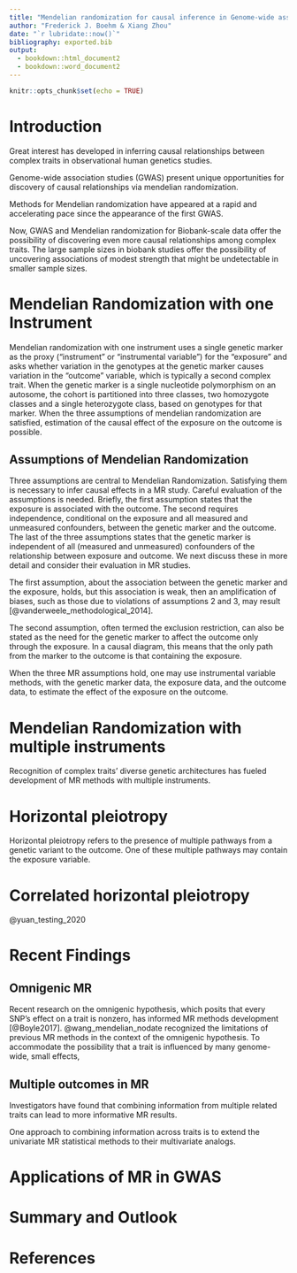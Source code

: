 ```yaml
---
title: "Mendelian randomization for causal inference in Genome-wide association studies"
author: "Frederick J. Boehm & Xiang Zhou"
date: "`r lubridate::now()`"
bibliography: exported.bib
output: 
  - bookdown::html_document2
  - bookdown::word_document2
---
```


```r
knitr::opts_chunk$set(echo = TRUE)
```

# Introduction

Great interest has developed in inferring causal relationships between complex 
traits in observational human genetics studies. 

Genome-wide association studies (GWAS) present unique opportunities for 
discovery of causal relationships via mendelian randomization.

Methods for Mendelian randomization have appeared at a rapid and accelerating pace since the 
appearance of the first GWAS. 

Now, GWAS and Mendelian randomization for Biobank-scale data offer the possibility
of discovering even more causal relationships among complex traits. The large
sample sizes in biobank studies offer the possibility of uncovering associations of modest strength 
that might be undetectable in smaller sample sizes. 




# Mendelian Randomization with one Instrument

Mendelian randomization with one instrument uses a single genetic marker 
as the proxy ("instrument" or "instrumental variable") for the "exposure" and asks 
whether variation in the genotypes at the genetic marker causes variation in the 
"outcome" variable, which is typically a second complex trait. When the genetic marker 
is a single nucleotide polymorphism on an autosome, the cohort is partitioned into three 
classes, two homozygote classes and a single heterozygote class, based on genotypes 
for that marker. When the three assumptions of mendelian randomization are satisfied, 
estimation of the causal effect of the exposure on the outcome is possible. 



## Assumptions of Mendelian Randomization

Three assumptions are central to Mendelian Randomization. Satisfying them is necessary to infer causal effects in a MR study. Careful evaluation of the assumptions is needed. Briefly, the first assumption states that the exposure is associated with the outcome. The second requires independence, conditional on the exposure and all measured and unmeasured confounders, between the genetic marker and the outcome. The last of the three assumptions states that the genetic marker is independent of all (measured and unmeasured) confounders of the relationship between exposure and outcome. We next discuss these in more detail and consider their evaluation in MR studies.

The first assumption, about the association between the genetic marker and the exposure, holds, but this association is weak, then an amplification of biases, such as those due to violations of assumptions 2 and 3, may result [@vanderweele_methodological_2014]. 

The second assumption, often termed the exclusion restriction, can also be stated as 
the need for the genetic marker to affect the outcome only through the exposure. In a 
causal diagram, this means that the only path from the marker to the outcome is that 
containing the exposure.

When the three MR assumptions hold, one may use instrumental variable methods, 
with the genetic marker data, the exposure data, and the outcome data, to estimate the 
effect of the exposure on the outcome. 



# Mendelian Randomization with multiple instruments

Recognition of complex traits' diverse genetic architectures has fueled development of MR methods with multiple instruments. 




# Horizontal pleiotropy

Horizontal pleiotropy refers to the presence of multiple pathways from a genetic 
variant to the outcome. One of these multiple pathways may contain the exposure variable.






# Correlated horizontal pleiotropy

@yuan_testing_2020 


# Recent Findings

## Omnigenic MR

Recent research on the omnigenic hypothesis, which posits 
that every SNP's effect on a trait is nonzero, has informed
MR methods development [@Boyle2017]. @wang_mendelian_nodate 
recognized the limitations of previous MR methods in the 
context of the omnigenic hypothesis. To accommodate the possibility
that a trait is influenced by many genome-wide, small effects, 

## Multiple outcomes in MR

Investigators have found that combining information from multiple  related traits can lead to more informative MR results. 

One approach to combining information across traits is to extend the univariate MR statistical methods to their multivariate analogs.

# Applications of MR in GWAS 














# Summary and Outlook





# References

